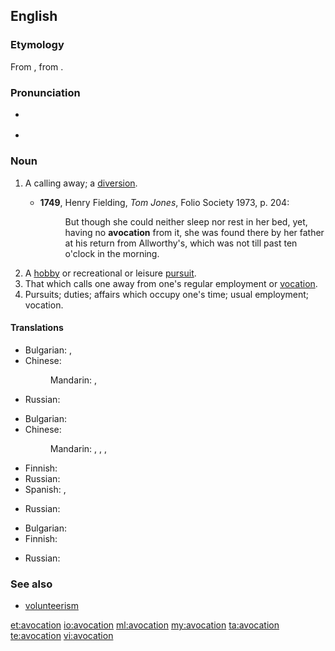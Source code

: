 ==English==
{{was wotd|2012|June|22}}
{{wikipedia}}

===Etymology===
From {{etyl|la}} {{term|avocationem|āvocātiōnem}}, from {{term|avoco|avocō}}.

===Pronunciation===
* {{a|UK}} {{IPA|/avə(ʊ)ˈkeɪʃən/}}
* {{a|US}} {{IPA|/ævoʊˈkeɪʃən/|/ævəˈkeɪʃən/}}

===Noun===
{{en-noun}}

# {{obsolete}} A calling away; a [[diversion]].
#* '''1749''', Henry Fielding, ''Tom Jones'', Folio Society 1973, p. 204:
#*: But though she could neither sleep nor rest in her bed, yet, having no '''avocation''' from it, she was found there by her father at his return from Allworthy's, which was not till past ten o'clock in the morning.
# A [[hobby]] or recreational or leisure [[pursuit]].
# That which calls one away from one's regular employment or [[vocation]].
# Pursuits; duties; affairs which occupy one's time; usual employment; vocation.

====Translations====
{{trans-top|calling away; diversion}}
* Bulgarian: {{t+|bg|развлечение}},  {{t-|bg|странично занимание}}
* Chinese:
*: Mandarin: {{t|cmn|娛樂|sc=Hani}}, {{t|cmn|娱乐|tr=yúlè|sc=Hani}}
{{trans-mid}}
* Russian: {{t+|ru|развлечение|n|tr=razvlečénije}}
{{trans-bottom}}

{{trans-top|hobby}}
* Bulgarian: {{t-|bg|хоби}}
* Chinese:
*: Mandarin: {{t|cmn|愛好|sc=Hani}}, {{t|cmn|爱好|tr=àihào|sc=Hani}}, {{t|cmn|興趣|sc=Hani}}, {{t|cmn|兴趣|tr=xìngqù|sc=Hani}}
{{trans-mid}}
* Finnish: {{t-|fi|harrastus}}
* Russian: {{t+|ru|хобби|n|tr=xóbbi}} {{qualifier|indeclinable}}
* Spanish: {{t+|es|pasatiempo|m}}, {{t+|es|afición|f}}
{{trans-bottom}}

{{trans-top|that which calls one away from one's regular employment or vocation}}
* Russian: {{t+|ru|развлечение|n|tr=razvlečénije}}
{{trans-mid}}
{{trans-bottom}}

{{trans-top|usual employment; vocation}}
* Bulgarian: {{t+|bg|призвание}}
* Finnish: {{t+|fi|työ}}
{{trans-mid}}
* Russian: {{t+|ru|призвание|n|tr=prizvánije}}
{{trans-bottom}}

===See also===
* [[volunteerism]]

[[et:avocation]]
[[io:avocation]]
[[ml:avocation]]
[[my:avocation]]
[[ta:avocation]]
[[te:avocation]]
[[vi:avocation]]